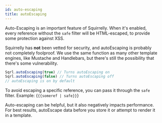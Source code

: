 ```yaml
---
id: auto-escaping
title: autoEscaping
---
```



Auto-Escaping is an important feature of Squirrelly. When it's enabled, every reference without the `safe` filter will be HTML-escaped, to provide some protection against XSS.

<Hint type="warning">

Squirrelly has **not** been vetted for security, and autoEscaping is probably not completely foolproof. We use the same function as many other template engines, like Mustache and Handlebars, but there's still the possibility that there's some vulnerability.  

</Hint>

```js
Sqrl.autoEscaping(true) // Turns autoEscaping on
Sqrl.autoEscaping(false) // Turns autoEscaping off
// autoEscaping is on by default
```

<Hint type="note">

To avoid escaping a specific reference, you can pass it through the `safe` filter. Example: {`{{someref | safe}}`}

</Hint>

<Hint type="note">

Auto-escaping can be helpful, but it also negatively impacts performance. For best results, autoEscape data before you store it or attempt to render it in a template.

</Hint>

